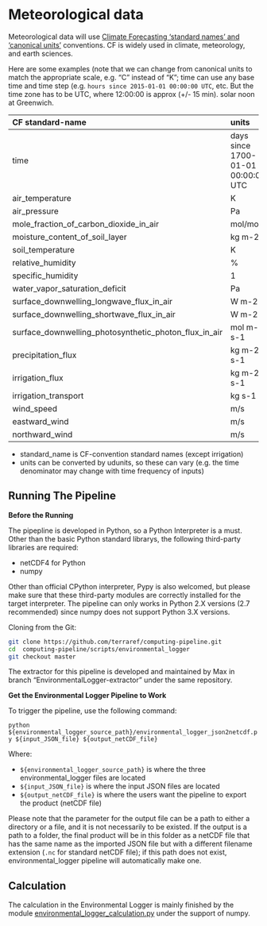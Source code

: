 # Meteorological data

Meteorological data will use [Climate Forecasting 'standard names' and 'canonical units'](http://cfconventions.org/Data/cf-standard-names/29/build/cf-standard-name-table.html) conventions. CF is widely used in climate, meteorology, and earth sciences.

Here are some examples \(note that we can change from canonical units to match the appropriate scale, e.g. "C" instead of "K"; time can use any base time and time step \(e.g. `hours since 2015-01-01 00:00:00 UTC`, etc. But the time zone has to be UTC, where 12:00:00 is approx \(+/- 15 min\). solar noon at Greenwich.

| CF standard-name | units |
| :--- | :--- |
| time | days since 1700-01-01 00:00:00 UTC |
| air\_temperature | K |
| air\_pressure | Pa |
| mole\_fraction\_of\_carbon\_dioxide\_in\_air | mol/mol |
| moisture\_content\_of\_soil\_layer | kg m-2 |
| soil\_temperature | K |
| relative\_humidity | % |
| specific\_humidity | 1 |
| water\_vapor\_saturation\_deficit | Pa |
| surface\_downwelling\_longwave\_flux\_in\_air | W m-2 |
| surface\_downwelling\_shortwave\_flux\_in\_air | W m-2 |
| surface\_downwelling\_photosynthetic\_photon\_flux\_in\_air | mol m-2 s-1 |
| precipitation\_flux | kg m-2 s-1 |
| irrigation\_flux | kg m-2 s-1 |
| irrigation\_transport | kg s-1 |
| wind\_speed | m/s |
| eastward\_wind | m/s |
| northward\_wind | m/s |

* standard\_name is CF-convention standard names \(except irrigation\)
* units can be converted by udunits, so these can vary \(e.g. the time denominator may change with time frequency of inputs\)

## Running The Pipeline

**Before the Running**

The pipepline is developed in Python, so a Python Interpreter is a must. Other than the basic Python standard librarys, the following third-party libraries are required:

* netCDF4 for Python
* numpy

Other than official CPython interpreter, Pypy is also welcomed, but please make sure that these third-party modules are correctly installed for the target interpreter. The pipeline can only works in Python 2.X versions \(2.7 recommended\) since numpy does not support Python 3.X versions.

Cloning from the Git:

```bash
git clone https://github.com/terraref/computing-pipeline.git
cd  computing-pipeline/scripts/environmental_logger
git checkout master
```

The extractor for this pipeline is developed and maintained by Max in branch "EnvironmentalLogger-extractor" under the same repository.

**Get the Environmental Logger Pipeline to Work**

To trigger the pipeline, use the following command:

`python ${environmental_logger_source_path}/environmental_logger_json2netcdf.py ${input_JSON_file} ${output_netCDF_file}`

Where:

* `${environmental_logger_source_path}` is where the three environmental\_logger files are located
* `${input_JSON_file}` is where the input JSON files are located
* `${output_netCDF_file}` is where the users want the pipeline to export the product \(netCDF file\)

Please note that the parameter for the output file can be a path to either a directory or a file, and it is not necessarily to be existed. If the output is a path to a folder, the final product will be in this folder as a netCDF file that has the same name as the imported JSON file but with a different filename extension \(`.nc` for standard netCDF file\); if this path does not exist, environmental\_logger pipeline will automatically make one.

## Calculation

The calculation in the Environmental Logger is mainly finished by the module [environmental\_logger\_calculation.py](https://github.com/terraref/computing-pipeline/blob/master/scripts/environmental_logger/environmental_logger_calculation.py) under the support of numpy.

